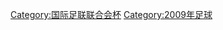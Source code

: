 {{Commonscat|Confederations Cup 2009}}

[[Category:国际足联联合会杯|Category:国际足联联合会杯]]
[[Category:2009年足球|Category:2009年足球]]